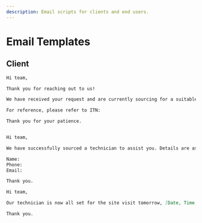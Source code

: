```yaml
---
description: Email scripts for clients and end users.
---
```






# Email Templates




## Client

<BrowserWindow >

<Tabs>
<TabItem value="ack" label="Acknowledge">

```md
Hi team,

Thank you for reaching out to us!

We have received your request and are currently sourcing for a suitable technician to assist.

For reference, please refer to ITN:

Thank you for your patience.

```

</TabItem>

<TabItem value="tech" label="Found Tech">

```md

Hi team,

We have successfully sourced a technician to assist you. Details are as follows:

Name: 
Phone: 
Email: 

Thank you.

```

</TabItem>

<TabItem value="appn" label="Appointment">

```md
Hi team,

Our technician is now all set for the site visit tomorrow, [Date, Time, Timezone]. We'll keep you posted for updates.

Thank you.

```

</TabItem>

</Tabs>

</BrowserWindow >